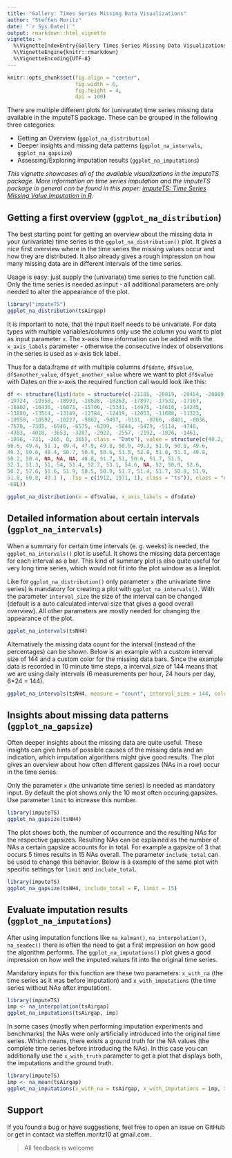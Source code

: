 ```yaml
---
title: "Gallery: Times Series Missing Data Visualizations"
author: "Steffen Moritz"
date: "`r Sys.Date()`"
output: rmarkdown::html_vignette
vignette: >
  %\VignetteIndexEntry{Gallery Times Series Missing Data Visualizations}
  %\VignetteEngine{knitr::rmarkdown}
  %\VignetteEncoding{UTF-8}
---
```


```r
knitr::opts_chunk$set(fig.align = "center",
                      fig.width = 6,
                      fig.height = 4,
                      dpi = 100)
```

There are multiple different plots for (univarate) time series missing data available in the imputeTS package. These can be grouped in the following three categories:

- Getting an Overview (`ggplot_na_distribution`)
- Deeper insights and missing data patterns (`ggplot_na_intervals`, `ggplot_na_gapsize`)
- Assessing/Exploring imputation results (`ggplot_na_imputations`)


*This vignette showcases all of the available visualizations in the imputeTS package. More information on time series imputation and the imputeTS package in general can be found in this paper: [imputeTS: Time Series Missing Value Imputation in R](https://journal.r-project.org/archive/2017/RJ-2017-009/index.html).*



## Getting a first overview  (`ggplot_na_distribution`)

The best starting point for getting an overview about the missing data in your (univariate) time series is the `ggplot_na_distribution()` plot. It gives a nice first overview where in the time series the missing values occur and how they are distributed. It also already gives a rough impression on how many missing data are in different intervals of the time series.

Usage is easy: just supply the (univariate) time series to the function call. Only the time series is needed as input - all additional parameters are only needed to alter the appearance of the plot.

```r
library("imputeTS")
ggplot_na_distribution(tsAirgap)
```

It is important to note, that the input itself needs to be univariate. For data types with multiple variables/columns only use the column you want to plot as input parameter `x`. The x-axis time information can be added with the `x_axis_labels` parameter - otherwise the consecutive index of observations in the series is used as x-axis tick label.

Thus for a data.frame `df` with multiple columns `df$date`, `df$value`, `df$another_value`, `df$yet_another_value` where we want to plot `df$value` with Dates on the x-axis the required function call would look like this:

```r
df <- structure(list(date = structure(c(-21185, -20819, -20454, -20089, 
-19724, -19358, -18993, -18628, -18263, -17897, -17532, -17167, 
-16802, -16436, -16071, -15706, -15341, -14975, -14610, -14245, 
-13880, -13514, -13149, -12784, -12419, -12053, -11688, -11323, 
-10958, -10592, -10227, -9862, -9497, -9131, -8766, -8401, -8036, 
-7670, -7305, -6940, -6575, -6209, -5844, -5479, -5114, -4748, 
-4383, -4018, -3653, -3287, -2922, -2557, -2192, -1826, -1461, 
-1096, -731, -365, 0, 365), class = "Date"), value = structure(c(48.2, 
50.5, 49.4, 51.1, 49.4, 47.9, 49.8, 50.9, 49.3, 51.9, 50.8, 49.6, 
49.3, 50.6, 48.4, 50.7, 50.9, 50.6, 51.5, 52.8, 51.8, 51.1, 49.8, 
50.2, 50.4, NA, NA, NA, 48.8, 51.7, 51, 50.6, 51.7, 51.5, 
52.1, 51.3, 51, 54, 51.4, 52.7, 53.1, 54.6, NA, 52, 50.9, 52.6, 
50.2, 52.6, 51.6, 51.9, 50.5, 50.9, 51.7, 51.4, 51.7, 50.8, 51.9, 
51.8, 50.0, 49.1 ), .Tsp = c(1912, 1971, 1), class = "ts")), class = "data.frame", row.names = c(NA, 
-60L))
```

```r
ggplot_na_distribution(x = df$value, x_axis_labels = df$date)
```

## Detailed information about certain intervals (`ggplot_na_intervals`)

When a summary for certain time intervals (e. g. weeks) is needed, the `ggplot_na_intervals()` plot is useful. It shows the missing data percentage for each interval as a bar. This kind of summary plot is also quite useful for very long time series, which would not fit into the plot window as a lineplot. 

Like for `ggplot_na_distribution()` only parameter `x` (the univariate time series) is mandatory for creating a plot with `ggplot_na_intervals()`. With the parameter `interval_size` the size of the interval can be changed (default is a auto calculated interval size that gives a good overall overview). All other parameters are mostly needed for changing the appearance of the plot.

```r
ggplot_na_intervals(tsNH4)
```

Alternatively the missing data count for the interval (instead of the percentages) can be shown. Below is an example with a custom interval size of 144 and a custom color for the missing data bars. Since the example data is recorded in 10 minute time steps, a interval_size of 144 means that we are using daily intervals (6 measurements per hour, 24 hours per day, 6*24 = 144).

```r
ggplot_na_intervals(tsNH4, measure = "count", interval_size = 144, color_missing = "gold3")
```




## Insights about missing data patterns (`ggplot_na_gapsize`)

Often deeper insights about the missing data are quite useful. These insights can give hints of possible causes of the missing data and an indication, which imputation algorithms might give good results. The plot gives an overview about how often different gapsizes (NAs in a row) occur in the time series.

Only the parameter `x` (the univariate time series) is needed as mandatory input. By default the plot shows only the 10 most often occuring gapsizes. Use parameter `limit` to increase this number.

```r
library(imputeTS)
ggplot_na_gapsize(tsNH4)
```

The plot shows both, the number of occurrence and the resulting NAs for the respective gapsizes. Resulting NAs can be explained as the number of NAs a certain gapsize accounts for in total. For example a gapsize of 3 that occurs 5 times results in 15 NAs overall. The parameter `include_total` can be used to change this behavior. Below is a example of the same plot with specific settings for `limit` and `include_total`.

```r
library(imputeTS)
ggplot_na_gapsize(tsNH4, include_total = F, limit = 15)
```



## Evaluate imputation results (`ggplot_na_imputations`)

After using imputation functions like `na_kalman()`, `na_interpolation()`, `na_seadec()` there is often the need to get a first impression on how good the algorithm performs. The `ggplot_na_imputations()` plot gives a good impression on how well the imputed values fit into the original time series.

Mandatory inputs for this function are these two parameters: `x_with_na` (the time series as it was before imputation) and `x_with_imputations` (the time series without NAs after imputation).

```r
library(imputeTS)
imp <- na_interpolation(tsAirgap)
ggplot_na_imputations(tsAirgap, imp)
```

In some cases (mostly when performing imputation experiments and benchmarks) the NAs were only artificially introduced into the original time series. Which means, there exists a ground truth for the NA values (the complete time series before introducing the NAs). In this case you can additionally use the `x_with_truth` parameter to get a plot that displays both, the imputations and the ground truth.

```r
library(imputeTS)
imp <- na_mean(tsAirgap)
ggplot_na_imputations(x_with_na = tsAirgap, x_with_imputations = imp, x_with_truth = tsAirgapComplete )
```


## Support
If you found a bug or have suggestions, feel free to open an issue on GitHub or get in contact via steffen.moritz10 at gmail.com. 

> All feedback is welcome

